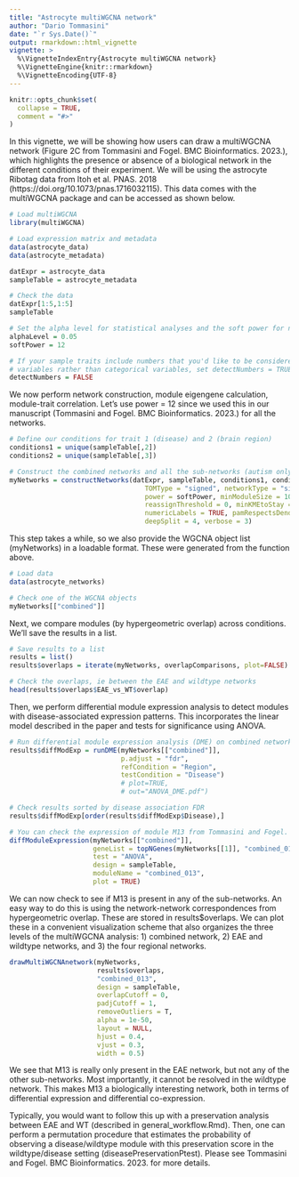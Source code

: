 ```yaml
---
title: "Astrocyte multiWGCNA network"
author: "Dario Tommasini"
date: "`r Sys.Date()`"
output: rmarkdown::html_vignette
vignette: >
  %\VignetteIndexEntry{Astrocyte multiWGCNA network}
  %\VignetteEngine{knitr::rmarkdown}
  %\VignetteEncoding{UTF-8}
---
```


```r
knitr::opts_chunk$set(
  collapse = TRUE,
  comment = "#>"
)
```

In this vignette, we will be showing how users can draw a multiWGCNA network (Figure 2C from Tommasini and Fogel. BMC Bioinformatics. 2023.), which highlights the presence or absence of a biological network in the different conditions of their experiment. We will be using the astrocyte Ribotag data from Itoh et al. PNAS. 2018 (https://doi.org/10.1073/pnas.1716032115). This data comes with the multiWGCNA package and can be accessed as shown below. 

```r
# Load multiWGCNA
library(multiWGCNA)

# Load expression matrix and metadata
data(astrocyte_data)
data(astrocyte_metadata)

datExpr = astrocyte_data
sampleTable = astrocyte_metadata

# Check the data
datExpr[1:5,1:5]
sampleTable

# Set the alpha level for statistical analyses and the soft power for network construction
alphaLevel = 0.05
softPower = 12

# If your sample traits include numbers that you'd like to be considered numerical 
# variables rather than categorical variables, set detectNumbers = TRUE
detectNumbers = FALSE
```

We now perform network construction, module eigengene calculation, module-trait correlation. Let's use power = 12 since we used this in our manuscript (Tommasini and Fogel. BMC Bioinformatics. 2023.) for all the networks. 

```r
# Define our conditions for trait 1 (disease) and 2 (brain region)
conditions1 = unique(sampleTable[,2])
conditions2 = unique(sampleTable[,3])

# Construct the combined networks and all the sub-networks (autism only, controls only, FC only, and TC only)
myNetworks = constructNetworks(datExpr, sampleTable, conditions1, conditions2, 
                                  TOMType = "signed", networkType = "signed",
                                  power = softPower, minModuleSize = 100, maxBlockSize = 25000,
                                  reassignThreshold = 0, minKMEtoStay = 0, mergeCutHeight = 0,
                                  numericLabels = TRUE, pamRespectsDendro = FALSE, 
                                  deepSplit = 4, verbose = 3)

```

This step takes a while, so we also provide the WGCNA object list (myNetworks) in a loadable format. These were generated from the function above. 

```r
# Load data
data(astrocyte_networks)

# Check one of the WGCNA objects
myNetworks[["combined"]]
```


Next, we compare modules (by hypergeometric overlap) across conditions. We'll save the results in a list. 

```r
# Save results to a list
results = list()
results$overlaps = iterate(myNetworks, overlapComparisons, plot=FALSE)

# Check the overlaps, ie between the EAE and wildtype networks
head(results$overlaps$EAE_vs_WT$overlap)
```

Then, we perform differential module expression analysis to detect modules with disease-associated expression patterns. This incorporates the linear model described in the paper and tests for significance using ANOVA. 

```r
# Run differential module expression analysis (DME) on combined networks
results$diffModExp = runDME(myNetworks[["combined"]], 
                            p.adjust = "fdr", 
                            refCondition = "Region", 
                            testCondition = "Disease") 
                            # plot=TRUE, 
                            # out="ANOVA_DME.pdf")

# Check results sorted by disease association FDR
results$diffModExp[order(results$diffModExp$Disease),]

# You can check the expression of module M13 from Tommasini and Fogel. BMC Bioinformatics. 2023 like this. Note that the values reported in the bottom panel title are p-values and not FDR-adjusted like in results$diffModExp
diffModuleExpression(myNetworks[["combined"]], 
                     geneList = topNGenes(myNetworks[[1]], "combined_013"), 
                     test = "ANOVA",
                     design = sampleTable,
                     moduleName = "combined_013",
                     plot = TRUE)

```

We can now check to see if M13 is present in any of the sub-networks. An easy way to do this is using the network-network correspondences from hypergeometric overlap. These are stored in results$overlaps. We can plot these in a convenient visualization scheme that also organizes the three levels of the multiWGCNA analysis: 1) combined network, 2) EAE and wildtype networks, and 3) the four regional networks. 

```r
drawMultiWGCNAnetwork(myNetworks, 
                      results$overlaps, 
                      "combined_013", 
                      design = sampleTable, 
                      overlapCutoff = 0, 
                      padjCutoff = 1, 
                      removeOutliers = T, 
                      alpha = 1e-50, 
                      layout = NULL, 
                      hjust = 0.4, 
                      vjust = 0.3, 
                      width = 0.5)

```

We see that M13 is really only present in the EAE network, but not any of the other sub-networks. Most importantly, it cannot be resolved in the wildtype network. This makes M13 a biologically interesting network, both in terms of differential expression and differential co-expression. 

Typically, you would want to follow this up with a preservation analysis between EAE and WT (described in general_workflow.Rmd). Then, one can perform a permutation procedure that estimates the probability of observing a disease/wildtype module with this preservation score in the wildtype/disease setting (diseasePreservationPtest). Please see Tommasini and Fogel. BMC Bioinformatics. 2023. for more details. 

